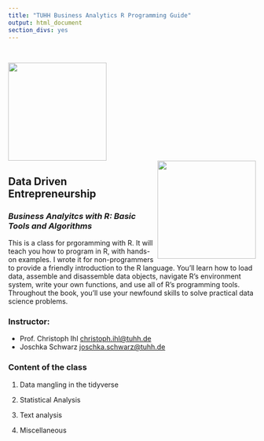 ```yaml
---
title: "TUHH Business Analytics R Programming Guide"
output: html_document
section_divs: yes
---
```

<style type="text/css">
.title {
  display: none;
}

#getting-started img {
  margin-right: 10px;
}

</style>
<div class="row" style="padding-top: 30px;">
<div class="row">
  <div class="col-md-6 col-sm-4 col-xs-6">
   <div><img src="./images/w11_logo2.png" height="200px"></div>
  </div>
  <div class="col-md-4 col-sm-4 col-xs-6">
  <div><img src="./images/rstudio_TIE2.png" height="200px" align="right"></div>
  </div>
</div>

<div class="col-md-10">
# **Data Driven Entrepreneurship**

### *Business Analyitcs with R: Basic Tools and Algorithms* {style="padding-top: 0px;"}

This is a class for prgoramming with R. It will teach you how to program in R, with hands-on examples. I wrote it for non-programmers to provide a friendly introduction to the R language. You’ll learn how to load data, assemble and disassemble data objects, navigate R’s environment system, write your own functions, and use all of R’s programming tools. Throughout the book, you’ll use your newfound skills to solve practical data science problems.


### Instructor: 

* Prof. Christoph Ihl [christoph.ihl@tuhh.de](✉ christoph.ihl@tuhh.de)
* Joschka Schwarz [joschka.schwarz@tuhh.de](✉ joschka.schwarz@tuhh.de)


### Content of the class

1. Data mangling in the tidyverse

2. Statistical Analysis

3. Text analysis

4. Miscellaneous


</div>
